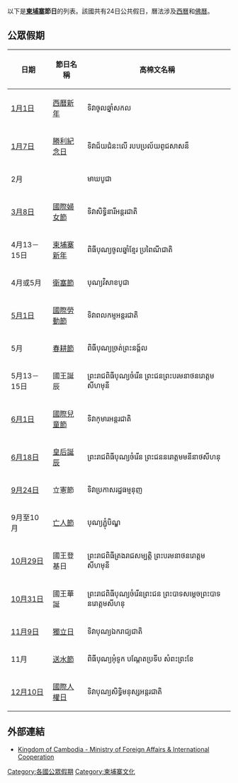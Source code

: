 以下是'''[[柬埔寨|柬埔寨]]節日'''的列表。該國共有24日公共假日，曆法涉及[[西曆|西曆]]和[[佛曆|佛曆]]。

== 公眾假期 ==
{| class="wikitable"
|-
!日期!!節日名稱!!高棉文名稱
|-
|[[1月1日|1月1日]]||[[元旦|西曆新年]]||ទិវាចូលឆ្នាំសកល
|-
|[[1月7日|1月7日]]||[[紅色高棉大屠殺|勝利紀念日]]||ទិវាជ័យជំនះលើ របបប្រល័យពូជសាសន៏
|-
|2月||{{link-en|萬佛節|Meak Bochea}}||មាឃបូជា
|-
|[[3月8日|3月8日]]||[[國際婦女節|國際婦女節]]||ទិវាសិទ្ធិនារីអន្តរជាតិ
|-
|4月13－15日||[[柬埔寨新年|柬埔寨新年]]||ពិធីបុណ្យចូលឆ្នាំខ្មែរ ប្រពៃណីជាតិ
|-
|4月或5月||[[衛塞節|衛塞節]]||បុណ្យវិសាខបូជា
|-
|[[5月1日|5月1日]]||[[國際勞動節|國際勞動節]]||ទិវាពលកម្មអន្តរជាតិ
|-
|5月||[[春耕節|春耕節]]||ពិធីបុណ្យច្រត់ព្រះនង្គ័ល
|-
|5月13－15日||國王誕辰||ព្រះរាជពិធីបុណ្យចំរើន ព្រះជនព្រះបរមនាថនរោត្តមសីហមុនី
|-
|[[6月1日|6月1日]]||[[國際兒童節|國際兒童節]]||ទិវាកុមារអន្តរជាតិ
|-
|[[6月18日|6月18日]]||[[諾羅敦·莫尼列|皇后誕辰]]||ព្រះរាជពិធីបុណ្យចំរើន ព្រះជននរោត្តមមនីនាថសីហនុ
|-
|[[9月24日|9月24日]]||立憲節||ទិវាប្រកាសរដ្ឋធម្មនុញ
|-
|9月至10月||[[亡人節|亡人節]]||បុណ្យភ្ជុំបិណ្ឌ
|-
|[[10月29日|10月29日]]||國王登基日||ព្រះរាជពិធីគ្រងរាជសម្បត្តិ ព្រះបរមនាថនរោត្តមសីហមុនី
|-
|[[10月31日|10月31日]]||國王華誕||ព្រះរាជពិធីបុណ្យចំរើនព្រះជន ព្រះបាទសម្តេចព្រះបាទនរោត្តមសីហនុ
|-
|[[11月9日|11月9日]]||[[獨立日|獨立日]]||ទិវាបុណ្យឯករាជ្យជាតិ
|-
|11月||[[送水節|送水節]]||ពិធីបុណ្យអុំទូក បណ្តែតប្រទីប សំពះព្រះខែ
|-
|[[12月10日|12月10日]]||[[國際人權日|國際人權日]]||ទិវាបុណ្យសិទ្ធិមនុស្សអន្តរជាតិ
|}

== 外部連結 ==
* [https://web.archive.org/web/20120114131808/http://www.mfaic.gov.kh/evisa/?lang=ChiT Kingdom of Cambodia - Ministry of Foreign Affairs & International Cooperation]

{{亚洲题目|節日}}

[[Category:各國公眾假期|Category:各國公眾假期]]
[[Category:柬埔寨文化|Category:柬埔寨文化]]
